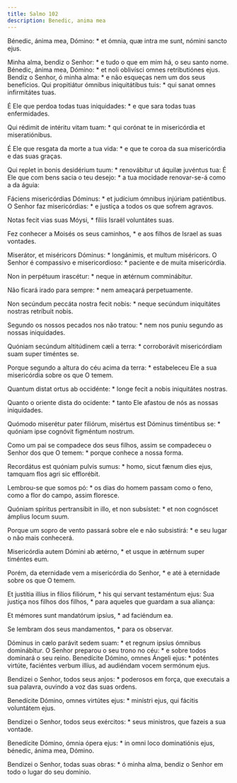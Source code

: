 ```yaml
---
title: Salmo 102
description: Benedic, anima mea
---
```


<div class="side-by-side not-content">

Bénedic, ánima mea, Dómino: * et ómnia, quæ intra me sunt, nómini sancto
    ejus.

Minha alma, bendiz o Senhor: * e tudo o que em mim há, o seu santo nome.
  Bénedic, ánima mea, Dómino: * et noli oblivísci omnes retributiónes ejus.
  Bendiz o Senhor, ó minha alma: * e não esqueças nem um dos seus benefícios.
  Qui propitiátur ómnibus iniquitátibus tuis: * qui sanat omnes infirmitátes
    tuas.

É Ele que perdoa todas tuas iniquidades: * e que sara todas tuas
    enfermidades.

Qui rédimit de intéritu vitam tuam: * qui corónat te in misericórdia et
    miseratiónibus.

É Ele que resgata da morte a tua vida: * e que te coroa da sua misericórdia
    e das suas graças.

Qui replet in bonis desidérium tuum: * renovábitur ut áquilæ juvéntus tua:
  É Ele que com bens sacia o teu desejo: * a tua mocidade renovar-se-á como a
    da águia:

Fáciens misericórdias Dóminus: * et judícium ómnibus injúriam patiéntibus.
  O Senhor faz misericórdias: * e justiça a todos os que sofrem agravos.

Notas fecit vias suas Móysi, * fíliis Israël voluntátes suas.

Fez conhecer a Moisés os seus caminhos, * e aos filhos de Israel as suas
    vontades.

Miserátor, et miséricors Dóminus: * longánimis, et multum miséricors.
  O Senhor é compassivo e misericordioso: * paciente e de muita misericórdia.

Non in perpétuum irascétur: * neque in ætérnum comminábitur.

Não ficará irado para sempre: * nem ameaçará perpetuamente.

Non secúndum peccáta nostra fecit nobis: * neque secúndum iniquitátes
    nostras retríbuit nobis.

Segundo os nossos pecados nos não tratou: * nem nos puniu segundo as nossas
    iniquidades.

Quóniam secúndum altitúdinem cæli a terra: * corroborávit misericórdiam suam
    super timéntes se.

Porque segundo a altura do céu acima da terra: * estabeleceu Ele a sua
    misericórdia sobre os que O temem.

Quantum distat ortus ab occidénte: * longe fecit a nobis iniquitátes
    nostras.

Quanto o oriente dista do ocidente: * tanto Ele afastou de nós as nossas
    iniquidades.

Quómodo miserétur pater filiórum, misértus est Dóminus timéntibus se: *
    quóniam ipse cognóvit figméntum nostrum.

Como um pai se compadece dos seus filhos, assim se compadeceu o Senhor dos
    que O temem: * porque conhece a nossa forma.

Recordátus est quóniam pulvis sumus: * homo, sicut fænum dies ejus, tamquam
    flos agri sic efflorébit.

Lembrou-se que somos pó: * os dias do homem passam como o feno, como a flor
    do campo, assim floresce.

Quóniam spíritus pertransíbit in illo, et non subsístet: * et non cognóscet
    ámplius locum suum.

Porque um sopro de vento passará sobre ele e não subsistirá: * e seu lugar o
    não mais conhecerá.

Misericórdia autem Dómini ab ætérno, * et usque in ætérnum super timéntes
    eum.

Porém, da eternidade vem a misericórdia do Senhor, * e até à eternidade
    sobre os que O temem.

Et justítia illíus in fílios filiórum, * his qui servant testaméntum ejus:
  Sua justiça nos filhos dos filhos, * para aqueles que guardam a sua aliança:

Et mémores sunt mandatórum ipsíus, * ad faciéndum ea.

Se lembram dos seus mandamentos, * para os observar.

Dóminus in cælo parávit sedem suam: * et regnum ipsíus ómnibus dominábitur.
  O Senhor preparou o seu trono no céu: * e sobre todos dominará o seu reino.
  Benedícite Dómino, omnes Ángeli ejus: * poténtes virtúte, faciéntes verbum
    illíus, ad audiéndam vocem sermónum ejus.

Bendizei o Senhor, todos seus anjos: * poderosos em força, que executais a
    sua palavra, ouvindo a voz das suas ordens.

Benedícite Dómino, omnes virtútes ejus: * minístri ejus, qui fácitis
    voluntátem ejus.

Bendizei o Senhor, todos seus exércitos: * seus ministros, que fazeis a sua
    vontade.

Benedícite Dómino, ómnia ópera ejus: * in omni loco dominatiónis ejus,
    bénedic, ánima mea, Dómino.

Bendizei o Senhor, todas suas obras: * ó minha alma, bendiz o Senhor em todo
    o lugar do seu domínio.

</div>
